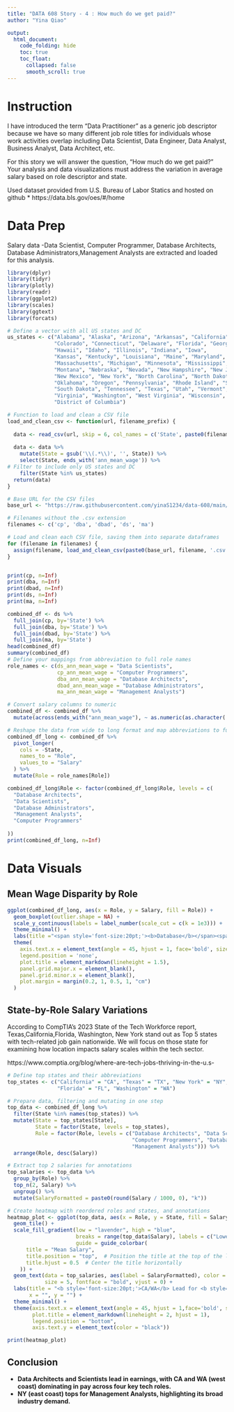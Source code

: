 ```yaml
---
title: "DATA 608 Story - 4 : How much do we get paid?"
author: "Yina Qiao"

output: 
  html_document:
    code_folding: hide
    toc: true
    toc_float:
      collapsed: false
      smooth_scroll: true
---
```


# Instruction
I have introduced the term “Data Practitioner” as a generic job descriptor because we have so many different job role titles for individuals whose work activities overlap including Data Scientist, Data Engineer, Data Analyst, Business Analyst, Data Architect, etc.

For this story we will answer the question, “How much do we get paid?” Your analysis and data visualizations must address the variation in average salary based on role descriptor and state.

Used dataset provided from U.S. Bureau of Labor Statics and hosted on github
* https://data.bls.gov/oes/#/home

# Data Prep

Salary data -Data Scientist, Computer Programmer, Database Architects,
Database Administrators,Management Analysts are extracted and loaded for this analysis. 

```r
library(dplyr)
library(tidyr)
library(plotly)
library(readr)
library(ggplot2)
library(scales)
library(ggtext) 
library(forcats)
```

```r
# Define a vector with all US states and DC
us_states <- c("Alabama", "Alaska", "Arizona", "Arkansas", "California", 
               "Colorado", "Connecticut", "Delaware", "Florida", "Georgia", 
               "Hawaii", "Idaho", "Illinois", "Indiana", "Iowa", 
               "Kansas", "Kentucky", "Louisiana", "Maine", "Maryland", 
               "Massachusetts", "Michigan", "Minnesota", "Mississippi", "Missouri", 
               "Montana", "Nebraska", "Nevada", "New Hampshire", "New Jersey", 
               "New Mexico", "New York", "North Carolina", "North Dakota", "Ohio", 
               "Oklahoma", "Oregon", "Pennsylvania", "Rhode Island", "South Carolina", 
               "South Dakota", "Tennessee", "Texas", "Utah", "Vermont", 
               "Virginia", "Washington", "West Virginia", "Wisconsin", "Wyoming", 
               "District of Columbia")

# Function to load and clean a CSV file
load_and_clean_csv <- function(url, filename_prefix) {
  
  data <- read_csv(url, skip = 6, col_names = c('State', paste0(filename_prefix, '_ann_mean_wage')))
  
  data <- data %>%
    mutate(State = gsub('\\(.*\\)', '', State)) %>%
    select(State, ends_with('ann_mean_wage')) %>%
# Filter to include only US states and DC
    filter(State %in% us_states)
  return(data)
}

# Base URL for the CSV files
base_url <- "https://raw.githubusercontent.com/yinaS1234/data-608/main/S4/"

# Filenames without the .csv extension
filenames <- c('cp', 'dba', 'dbad', 'ds', 'ma')

# Load and clean each CSV file, saving them into separate dataframes
for (filename in filenames) {
  assign(filename, load_and_clean_csv(paste0(base_url, filename, '.csv'), filename))
}


print(cp, n=Inf)
print(dba, n=Inf)
print(dbad, n=Inf)
print(ds, n=Inf)
print(ma, n=Inf)

combined_df <- ds %>% 
  full_join(cp, by='State') %>% 
  full_join(dba, by='State') %>%
  full_join(dbad, by='State') %>%
  full_join(ma, by='State')
head(combined_df)
summary(combined_df)
# Define your mappings from abbreviation to full role names
role_names <- c(ds_ann_mean_wage = "Data Scientists", 
                cp_ann_mean_wage = "Computer Programmers", 
                dba_ann_mean_wage = "Database Architects", 
                dbad_ann_mean_wage = "Database Administrators", 
                ma_ann_mean_wage = "Management Analysts")

# Convert salary columns to numeric
combined_df <- combined_df %>%
  mutate(across(ends_with("ann_mean_wage"), ~ as.numeric(as.character(.))))

# Reshape the data from wide to long format and map abbreviations to full names
combined_df_long <- combined_df %>%
  pivot_longer(
    cols = -State, 
    names_to = "Role", 
    values_to = "Salary"
  ) %>%
  mutate(Role = role_names[Role])

combined_df_long$Role <- factor(combined_df_long$Role, levels = c(
  "Database Architects",  
  "Data Scientists",
  "Database Administrators",
  "Management Analysts",
  "Computer Programmers"
  
))
print(combined_df_long, n=Inf)
```



# Data Visuals
## Mean Wage Disparity by Role

```r
ggplot(combined_df_long, aes(x = Role, y = Salary, fill = Role)) +
  geom_boxplot(outlier.shape = NA) +
  scale_y_continuous(labels = label_number(scale_cut = c(k = 1e3))) +
  theme_minimal() +
  labs(title ="<span style='font-size:20pt;'><b>Database</b></span><span style='font-size:20pt;'> Architects</span> <span style='font-size:20pt;'><b>Earn</b></span> the <span style='font-size:20pt;'><b>Most</b></span><br></br><br></br><b>           -------Followed by Data Scientists</b>", x = "", y = "") +
  theme(
    axis.text.x = element_text(angle = 45, hjust = 1, face='bold', size=10),
    legend.position = 'none',
    plot.title = element_markdown(lineheight = 1.5),
    panel.grid.major.x = element_blank(),  
    panel.grid.minor.x = element_blank(),  
    plot.margin = margin(0.2, 1, 0.5, 1, "cm")
  )
```

## State-by-Role Salary Variations
According to CompTIA's 2023 State of the Tech Workforce report, 
Texas,California,Florida, Washington, New York  stand out as Top 5 states with tech-related job gain nationwide. 
We will focus on those state for examining how location impacts salary scales within the tech sector.

https://www.comptia.org/blog/where-are-tech-jobs-thriving-in-the-u.s-

```r
# Define top states and their abbreviations
top_states <- c("California" = "CA", "Texas" = "TX", "New York" = "NY", 
                "Florida" = "FL", "Washington" = "WA")

# Prepare data, filtering and mutating in one step
top_data <- combined_df_long %>%
  filter(State %in% names(top_states)) %>%
  mutate(State = top_states[State],
         State = factor(State, levels = top_states),
         Role = factor(Role, levels = c("Database Architects", "Data Scientists", 
                                        "Computer Programmers", "Database Administrators", 
                                        "Management Analysts"))) %>%
  arrange(Role, desc(Salary))

# Extract top 2 salaries for annotations
top_salaries <- top_data %>%
  group_by(Role) %>%
  top_n(2, Salary) %>%
  ungroup() %>%
  mutate(SalaryFormatted = paste0(round(Salary / 1000, 0), "k"))

# Create heatmap with reordered roles and states, and annotations
heatmap_plot <- ggplot(top_data, aes(x = Role, y = State, fill = Salary)) +
  geom_tile() +
  scale_fill_gradient(low = "lavender", high = "blue", 
                      breaks = range(top_data$Salary), labels = c("Lowest", "Highest"),
                      guide = guide_colorbar(
      title = "Mean Salary", 
      title.position = "top",  # Position the title at the top of the legend bar
      title.hjust = 0.5  # Center the title horizontally
    )) +
  geom_text(data = top_salaries, aes(label = SalaryFormatted), color = "white", 
            size = 5, fontface = "bold", vjust = 0) +
  labs(title = "<b style='font-size:20pt;'>CA/WA</b> Lead for <b style='font-size:18pt;'>Architect & Scientist</b> Roles,<br><b style='font-size:20pt;'>NY</b> Leads for <b style='font-size:16pt;'>Analysts</b>", 
       x = "", y = "") +
  theme_minimal() +
  theme(axis.text.x = element_text(angle = 45, hjust = 1,face='bold', size=10),
        plot.title = element_markdown(lineheight = 2, hjust = 1),
        legend.position = "bottom",
        axis.text.y = element_text(color = "black"))

print(heatmap_plot)

```

## Conclusion

- **Data Architects and Scientists lead in earnings, with CA and WA (west coast) dominating in pay across four key tech roles.**
- **NY (east coast) tops for Management Analysts, highlighting its broad industry demand.**






















